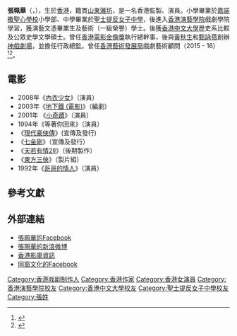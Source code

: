 {{citation style|time=2017-07-27T04:48:09+00:00}}
{{藝人
| 姓名 = 張珮華
| 類型 = 製作人
| 圖片 = 
| 圖片尺寸 = 320px
| 圖片簡介 = 攝於《狂揪夫妻》舞台上 / 香港演藝學院歌劇院
| 原名 = 
| 英文名 = CHEUNG Pui Wah, Joyce
| 其他藝名 = 
| 出生日期 = 4月6日
| 出生地點 = {{BHKG}}
| 籍贯 = [[山東|山東]]
| 國籍 = {{CNHK}}
| 星座 = 
| 宗教信仰 =
| 音樂類型 = 
|教育程度 = [[香港演藝學院|香港演藝學院]]學士、[[香港中文大學|香港中文大學]]歷史系比較及公眾史學文學碩士
| 配偶 = [[鄺兆昌|鄺兆昌]]
| 職業 = 監製、演員
| 樂器 =
| 活躍年代 = 1989年至今
| 相關團體 = [[神戲劇場|神戲劇場]]、[[同窗文化|同窗文化]]、[[香港演藝學院校友會|香港演藝學院校友會]]、
| 網站 = http://www.joycecheung.net  https://www.facebook.com/producerjoyce/
| IMDb = http://www.imdb.com/name/nm0156491/?ref_=tt_cl_t3
| 唱片公司 =
| 經紀公司 =
| 電影 = 
| 電視節目 = 
| 舞台劇 = 
| 書籍 = 
}}
'''張珮華'''（{{lang-en|'''CHEUNG Pui Wah, Joyce'''}}，{{bd||4月6日|||catIdx=C張}}），生於[[香港|香港]]，籍貫[[山東濰坊|山東濰坊]]，是一名香港監製、演員。小學畢業於[[嘉諾撒聖心學校|嘉諾撒聖心學校]]小學部、中學畢業於[[聖士提反女子中學|聖士提反女子中學]]，後進入[[香港演藝學院|香港演藝學院]]戲劇學院學習，獲演藝文憑畢業生及藝術（一級榮譽）學士。後獲[[香港中文大學|香港中文大學]]歷史系比較及公眾史學文學碩士。曾任[[香港電影金像獎|香港電影金像獎]]執行總幹事，後與[[黃秋生|黃秋生]]和[[甄詠蓓|甄詠蓓]]創辦[[神戲劇場|神戲劇場]]，並擔任行政總監。曾任[[香港藝術發展局|香港藝術發展局]]戲劇藝術顧問（2015 - 16）<ref>{{Cite web |url=https://hk.entertainment.appledaily.com/entertainment/daily/article/20190823/20754071 |title=蘋果娛樂：王菀之　馮蔚衡　張珮華　剖析舞台劇新氣象 |accessdate=2019-08-23 |archive-date=2019-08-23 |archive-url=https://web.archive.org/web/20190823164426/https://hk.entertainment.appledaily.com/entertainment/daily/article/20190823/20754071 |dead-url=no }}</ref><ref>{{Cite web |url=https://hk.entertainment.appledaily.com/entertainment/daily/article/20190823/20754074 |title=蘋果娛樂：張珮華同秋生組團 |accessdate=2019-08-23 |archive-date=2019-08-23 |archive-url=https://web.archive.org/web/20190823164442/https://hk.entertainment.appledaily.com/entertainment/daily/article/20190823/20754074 |dead-url=no }}</ref>。

==電影==
* 2008年《[[內衣少女|內衣少女]]》（演員）
* 2003年《[[地下鐵_(電影)|地下鐵 (電影)]]》（編劇）
* 2001年  《[[小奇蹟|小奇蹟]]》（演員）
* 1994年《等著你回來》（演員）
*《[[現代豪俠傳|現代豪俠傳]]》(宣傳及發行)
*《[[七金剛|七金剛]]》（宣傳及發行）
*《[[天若有情2|天若有情2]]II》（後期製作）
*《[[東方三俠|東方三俠]]》（製片組）
* 1992年《[[哥哥的情人|哥哥的情人]]》（演員）

==參考文獻==
<div class="references-small">
<references />
</div>

==外部連結==
*[https://www.facebook.com/joyce.cheung.pui.wah 張珮華的Facebook]
*[http://weibo.com/missjoyce 張珮華的新浪微博]
*[http://hkmdb.com/db/people/view.mhtml?id=9932&display_set=big5 香港影庫資訊] {{Wayback|url=http://hkmdb.com/db/people/view.mhtml?id=9932&display_set=big5 |date=20160911051246 }}
*[https://www.facebook.com/SCHOOLMATES.cc.limited 同窗文化的Facebook]

[[Category:香港戏剧制作人|Category:香港戏剧制作人]]
[[Category:香港作家|Category:香港作家]]
[[Category:香港女演員|Category:香港女演員]]
[[Category:香港演藝學院校友|Category:香港演藝學院校友]]
[[Category:香港中文大學校友|Category:香港中文大學校友]]
[[Category:聖士提反女子中學校友|Category:聖士提反女子中學校友]]
[[Category:張姓|Category:張姓]]